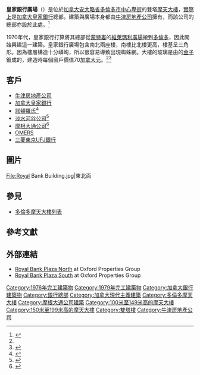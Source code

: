 {{noteTA
|G1=地名
}}
{{Infobox building
| name               = 皇家銀行廣場
| native_building_name= {{lang|en|Royal Bank Plaza}}
| image              = Royal Bank Plaza from north-east.jpg
| image_size         = 250px
| caption            =
| location           = [[加拿大|加拿大]][[安大略省|安大略省]][[多倫多|多倫多]]<br>[[卑街|卑街]]200號
| latd               = 43.646528
| longd              = -79.380139
| iso_region         = CA-ON
| coordinates_display= title
| completion_date    = 南樓：1979年<br>北樓：1976年
| building_type      = 商業辦公樓
| roof               = 南樓約{{convert|180|m|ft}}<br />北樓約{{convert|114|m|ft}}
| top_floor          =
| floor_count        = 南樓：41<br>北樓：26
| elevator_count     = 南樓：11<br>北樓：6
| cost               =
| floor_area         = 約{{convert|90,855|m2}}
| architect          = [[WZMH_Architects|WZMH Architects]]
| structural_engineer= Quinn Dressel Associates
| main_contractor    =
| developer          = Y & R Properties Ltd.
| owner              = [[牛津房地產公司|牛津房地產公司]]
| management         = [[牛津房地產公司|牛津房地產公司]]
| references         = <ref>{{ctbuh|2615|Royal Bank Plaza South}}</ref><ref>{{ctbuh|13863|Royal Bank Plaza North}}</ref><ref name=emporis>{{emporis complex|106451}}</ref><ref>{{glasssteelandstone|77}}</ref><ref>{{skyscraperpage|1458|Royal Bank Plaza South}}</ref><ref>{{skyscraperpage|1457|Royal Bank Plaza North}}</ref>
}}

'''皇家銀行廣場'''（{{lang-en|'''Royal Bank Plaza'''}}）是位於[[加拿大|加拿大]][[安大略省|安大略省]][[多倫多市中心|多倫多市中心]][[卑街|卑街]]的雙塔[[摩天大樓|摩天大樓]]，[[de_facto|實際上]]是[[加拿大皇家銀行|加拿大皇家銀行]]總部。建築與廣場本身都由[[牛津房地產公司|牛津房地產公司]]擁有，而該公司的總部亦設於此處。<ref name="oxford">{{cite web| title=Contact| publisher=Oxford Properties| url=http://www.oxfordproperties.com/corp/Web/contact.aspx| accessdate=8 January 2013| archive-date=2013-07-17| archive-url=https://web.archive.org/web/20130717113025/http://www.oxfordproperties.com/corp/Web/contact.aspx| dead-url=no}}</ref>

1970年代，皇家銀行打算將其總部從[[蒙特婁|蒙特婁]]的[[維萊瑪利廣場|維萊瑪利廣場]]搬到[[多倫多|多倫多]]，因此開始興建這一建築。皇家銀行廣場包含南北兩座樓，南樓比北樓更高，樓基呈三角形。因為樓層構造十分嶙峋，所以很容易導致出現蜘蛛網。大樓的玻璃是由{{convert|2500|oz|g}}的[[金子|金子]]鍍成的，建造時每個窗戶價值70[[加拿大元|加拿大元]]。<ref name=emporis/><ref name=Canada.comTravel>{{cite web |url=http://www.canada.com/travel/destinations/north-america/canada/british-columbia/destinations/north-america/canada/toronto/travelarticlefromlist.html?cat_id=2243&event_id=127867 |title=Royal Bank Plaza |author= |year=2009 |work=Frommer's Unlimited |accessdate=July 5, 2010 |archive-date=2012-11-08 |archive-url=https://web.archive.org/web/20121108223530/http://www.canada.com/travel/destinations/north-america/canada/british-columbia/destinations/north-america/canada/toronto/travelarticlefromlist.html?cat_id=2243&event_id=127867 |dead-url=no }}</ref>

== 客戶 ==

* [[牛津房地產公司|牛津房地產公司]]
* [[加拿大皇家銀行|加拿大皇家銀行]]
* [[諾頓羅氏|諾頓羅氏]]<ref name="norton">{{cite web| title=Norton Rose - Canada| publisher=NortonRose.com| url=http://www.nortonrose.com/ca/en/| accessdate=2013-01-08| archive-date=2013-01-15| archive-url=https://web.archive.org/web/20130115041644/http://nortonrose.com/ca/en/| dead-url=no}}</ref>
* [[淡水河谷公司|淡水河谷公司]]<ref name="vale">{{cite web| title=Vale in the World-Canada| publisher=Vale.com| url=http://www.vale.com/EN/aboutvale/across-world/Pages/default.aspx| accessdate=2013-01-08| archive-date=2013-01-09| archive-url=https://web.archive.org/web/20130109021939/http://www.vale.com/en/aboutvale/across-world/pages/default.aspx| dead-url=no}}</ref>
* [[摩根大通公司|摩根大通公司]]<ref name="chase">{{cite web| title=Royal Bank Plaza South Tower: Facts| url=http://www.oxfordproperties.com/leasing/en/officeFacts.asp?buID=31091| publisher=Oxford Properties| accessdate=14 June 2012| archive-date=2012-10-13| archive-url=https://web.archive.org/web/20121013193121/http://www.oxfordproperties.com/leasing/EN/officeFacts.asp?buID=31091| dead-url=no}}</ref>
* [[OMERS|OMERS]]
* [[三菱東京UFJ銀行|三菱東京UFJ銀行]]

== 圖片 ==

<gallery>
File:Royal Bank Building.jpg|東北面
</gallery>

== 參見 ==

* [[多倫多摩天大樓列表|多倫多摩天大樓列表]]

== 參考文獻 ==
{{reflist|35em}}

== 外部連結 ==
{{Commonscat|Royal Bank Plaza|皇家銀行廣場}}

* [http://www.oxfordproperties.com/leasing/EN/officeFacts.asp?buID=31090 Royal Bank Plaza North] {{Wayback|url=http://www.oxfordproperties.com/leasing/EN/officeFacts.asp?buID=31090 |date=20120311083022 }} at Oxford Properties Group
* [http://www.oxfordproperties.com/leasing/EN/officeFacts.asp?buID=31091 Royal Bank Plaza South] {{Wayback|url=http://www.oxfordproperties.com/leasing/EN/officeFacts.asp?buID=31091 |date=20121013193121 }} at Oxford Properties Group


[[Category:1976年完工建築物|Category:1976年完工建築物]]
[[Category:1979年完工建築物|Category:1979年完工建築物]]
[[Category:加拿大銀行建築物|Category:加拿大銀行建築物]]
[[Category:銀行總部|Category:銀行總部]]
[[Category:加拿大現代主義建築|Category:加拿大現代主義建築]]
[[Category:多倫多摩天大樓|Category:多倫多摩天大樓]]
[[Category:摩根大通公司建築|Category:摩根大通公司建築]]
[[Category:100米至149米高的摩天大樓|Category:100米至149米高的摩天大樓]]
[[Category:150米至199米高的摩天大樓|Category:150米至199米高的摩天大樓]]
[[Category:雙塔樓|Category:雙塔樓]]
[[Category:牛津房地產公司|Category:牛津房地產公司]]